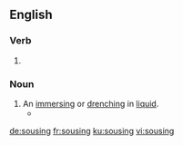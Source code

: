 
==English==

===Verb===
{{head|en|present participle}}

# {{present participle of|souse|lang=en}}

===Noun===
{{en-noun}}

# An [[immerse#Verb|immersing]] or [[drench#Verb|drenching]] in [[liquid]].
#*{{quote-book|year=1913|author={{w|Joseph C. Lincoln}}|chapter=8
|title=[http://openlibrary.org/works/OL5535161W Mr. Pratt's Patients]
|passage=Afore we got to the shanty Colonel Applegate stuck his head out of the door. His temper had been getting raggeder all the time, and the '''sousing''' he got when he fell overboard had just about ripped what was left of it to ravellings.}}

[[de:sousing]]
[[fr:sousing]]
[[ku:sousing]]
[[vi:sousing]]